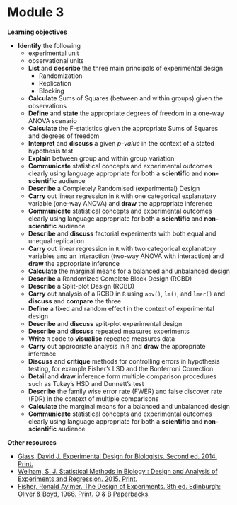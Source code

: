 # Module 3

**Learning objectives**

 + **Identify** the following
      + experimental unit
      + observational units
   + **List** and **describe** the three main principals of experimental design
       + Randomization
       + Replication
       + Blocking
   + **Calculate** Sums of Squares (between and within groups) given the observations 
   + **Define** and **state** the appropriate degrees of freedom in a one-way ANOVA scenario
   + **Calculate** the F-statistics given the appropriate Sums of Squares and degrees of freedom
   + **Interpret** and **discuss** a given *p-value* in the context of a stated hypothesis test
   + **Explain** between group and within group variation
   + **Communicate** statistical concepts and experimental outcomes clearly using language appropriate for both a **scientific** and **non-scientific** audience
   + **Describe** a Completely Randomised (experimental) Design 
   + **Carry** out linear regression in `R` with one categorical explanatory variable (one-way ANOVA) and **draw** the appropriate inference
   + **Communicate** statistical concepts and experimental outcomes clearly using language appropriate for both a **scientific** and **non-scientific** audience
   + **Describe** and **discuss** factorial experiments with both equal and unequal replication
   + **Carry** out linear regression in `R` with two categorical explanatory variables and an interaction (two-way ANOVA with interaction) and **draw** the appropriate inference
   + **Calculate** the marginal means for a balanced and unbalanced design
   + **Describe** a Randomized Complete Block Design (RCBD)
   + **Describe** a Split-plot Design (RCBD)
   + **Carry** out analysis of a RCBD in `R` using `aov()`, `lm()`, and `lmer()` and **discuss** and **compare** the three
   + **Define** a fixed and random effect in the context of experimental design
   + **Describe** and **discuss** split-plot experimental design
   + **Describe** and **discuss** repeated measures experiments
   + **Write** `R` code to **visualise** repeated measures data 
   + **Carry** out appropriate analysis in `R` and **draw** the appropriate inference
   + **Discuss** and **critique** methods for controlling errors in hypothesis testing, for example Fisher’s LSD and the Bonferroni Correction
   + **Detail** and **draw** inference form multiple comparison procedures such as Tukey’s HSD and Dunnett's test
   + **Describe** the family wise error rate (FWER) and false discover rate (FDR) in the context of multiple comparisons
   + **Calculate** the marginal means for a balanced and unbalanced design
   + **Communicate** statistical concepts and experimental outcomes clearly using language appropriate for both a **scientific** and **non-scientific** audience
   
 

**Other resources**

+ [Glass, David J. Experimental Design for Biologists. Second ed. 2014. Print.](https://catalogue.library.auckland.ac.nz/primo-explore/fulldisplay?docid=uoa_alma21237737730002091&search_scope=Combined_Local&tab=books&vid=NEWUI&context=L)
+ [Welham, S. J. Statistical Methods in Biology : Design and Analysis of Experiments and Regression. 2015. Print.](https://catalogue.library.auckland.ac.nz/primo-explore/fulldisplay?docid=uoa_alma21237737830002091&search_scope=Combined_Local&tab=books&vid=NEWUI&context=L)
+ [Fisher, Ronald Aylmer. The Design of Experiments. 8th ed. Edinburgh: Oliver & Boyd, 1966. Print. O & B Paperbacks.](https://catalogue.library.auckland.ac.nz/primo-explore/fulldisplay?docid=uoa_alma21198532990002091&context=L&vid=NEWUI&lang=en_US&search_scope=Combined_Local&adaptor=Local%20Search%20Engine&isFrbr=true&tab=books&query=any,contains,The_Design_of_Experiments&sortby=date&facet=frbrgroupid,include,627497507&offset=0)
